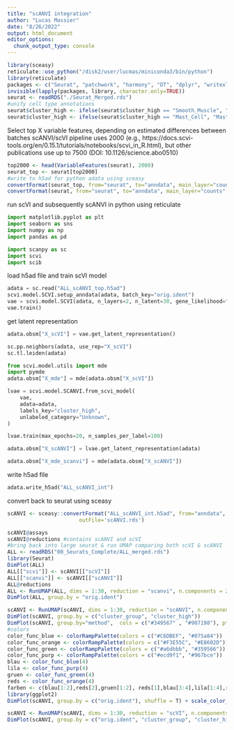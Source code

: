 ---
title: "scANVI integration"
author: "Lucas Massier"
date: "8/26/2022"
output: html_document
editor_options: 
  chunk_output_type: console
---

```{r}
library(sceasy)
reticulate::use_python("/disk2/user/lucmas/miniconda3/bin/python")
library(reticulate)
packages <- c("Seurat", "patchwork", "harmony", "DT", "dplyr", "writexl")
invisible(lapply(packages, library, character.only=TRUE))
seurat <- readRDS("./Seurat_Merged.rds")
#unify cell type annotations
seurat$cluster_high <- ifelse(seurat$cluster_high == "Smooth_Muscle", "Smooth_muscle", seurat$cluster_high)
seurat$cluster_high <- ifelse(seurat$cluster_high == "Mast_Cell", "Mast_cell", seurat$cluster_high)
```

Select top X variable features, depending on estimated differences between batches
scANVI/scVI pipeline uses 2000 (e.g., https://docs.scvi-tools.org/en/0.15.1/tutorials/notebooks/scvi_in_R.html), but other publications use up to 7500 (DOI: 10.1126/science.abo0510)

```{r}
top2000 <- head(VariableFeatures(seurat), 2000)
seurat_top <- seurat[top2000]
#write to h5ad for python adata using sceasy
convertFormat(seurat_top, from="seurat", to="anndata", main_layer="counts", drop_single_values=FALSE,  outFile='ALL_scANVI_top.h5ad')
convertFormat(seurat, from="seurat", to="anndata", main_layer="counts", drop_single_values=FALSE,  outFile='ALL_scANVI.h5ad')
```

run scVI and subsequently scANVI in python using reticulate

```{python}
import matplotlib.pyplot as plt
import seaborn as sns
import numpy as np
import pandas as pd

import scanpy as sc
import scvi
import scib
```

load h5ad file and train scVI model

```{python}
adata = sc.read("ALL_scANVI_top.h5ad")
scvi.model.SCVI.setup_anndata(adata, batch_key="orig.ident")
vae = scvi.model.SCVI(adata, n_layers=2, n_latent=30, gene_likelihood="nb")
vae.train()
```

get latent representation

```{python}
adata.obsm["X_scVI"] = vae.get_latent_representation()
```

```{python}
sc.pp.neighbors(adata, use_rep="X_scVI")
sc.tl.leiden(adata)
```

```{python}
from scvi.model.utils import mde
import pymde
adata.obsm["X_mde"] = mde(adata.obsm["X_scVI"])
```

```{python}
lvae = scvi.model.SCANVI.from_scvi_model(
    vae,
    adata=adata,
    labels_key="cluster_high",
    unlabeled_category="Unknown",
)
```

```{python}
lvae.train(max_epochs=20, n_samples_per_label=100)
```

```{python}
adata.obsm["X_scANVI"] = lvae.get_latent_representation(adata)
```

```{python}
adata.obsm["X_mde_scanvi"] = mde(adata.obsm["X_scANVI"])
```

write h5ad file

```{python}
adata.write_h5ad("ALL_scANVI_int")
```

convert back to seurat using sceasy

```{r}
scANVI <- sceasy::convertFormat("ALL_scANVI_int.h5ad", from="anndata", to="seurat",
                       outFile='scANVI.rds')
```

```{r}
scANVI@assays
scANVI@reductions #contains scANVI and scVI
#bring back into large seurat & run UMAP comparing both scVI & scANVI
ALL <- readRDS("00_Seurats_Complete/ALL_merged.rds")
library(Seurat)
DimPlot(ALL)
ALL[["scvi"]] <- scANVI[["scVI"]]
ALL[["scanvi"]] <- scANVI[["scANVI"]]
ALL@reductions
ALL <- RunUMAP(ALL, dims = 1:30, reduction = "scanvi", n.components = 2)
DimPlot(ALL, group.by = "orig.ident")
```

```{r}
scANVI <- RunUMAP(scANVI, dims = 1:30, reduction = "scANVI", n.components = 2)
DimPlot(scANVI, group.by = c("cluster_group", "cluster_high"))
DimPlot(scANVI, group.by="method",  cols = c("#349567" , "#907198"), pt.size = 1, shuffle = T)
#colors
color_func_blue <- colorRampPalette(colors = c("#C6DBEF", "#075a84"))
color_func_orange <- colorRampPalette(colors = c("#F3E55C", "#E8602D"))
color_func_green <- colorRampPalette(colors = c("#a6dbbb", "#359566"))
color_func_purp <- colorRampPalette(colors = c("#ecd9f1", "#967bce"))
blau <- color_func_blue(4)
lila <- color_func_purp(4)
gruen <- color_func_green(4)
reds <- color_func_orange(4)
farben <- c(blau[1:2],reds[2],gruen[1:2], reds[1],blau[3:4],lila[1:4],reds[3:4],gruen[3:4])
library(ggplot2)
DimPlot(scANVI, group.by = c("orig.ident"), shuffle = T) + scale_color_manual(values=farben)

scANVI <- RunUMAP(scANVI, dims = 1:30, reduction = "scVI", n.components = 2)
DimPlot(scANVI, group.by = c("orig.ident", "cluster_group", "cluster_high"))

```

